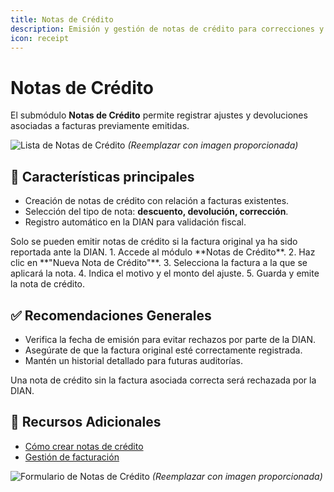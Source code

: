 ```yaml
---
title: Notas de Crédito
description: Emisión y gestión de notas de crédito para correcciones y devoluciones.
icon: receipt
---
```


# Notas de Crédito

El submódulo **Notas de Crédito** permite registrar ajustes y devoluciones asociadas a facturas previamente emitidas.

![Lista de Notas de Crédito](#) *(Reemplazar con imagen proporcionada)*

## 🚀 Características principales

- Creación de notas de crédito con relación a facturas existentes.
- Selección del tipo de nota: **descuento, devolución, corrección**.
- Registro automático en la DIAN para validación fiscal.

<Info>
Solo se pueden emitir notas de crédito si la factura original ya ha sido reportada ante la DIAN.
</Info>

<Steps>
  <Step title="Emitir una Nota de Crédito">
    1. Accede al módulo **Notas de Crédito**.
    2. Haz clic en **"Nueva Nota de Crédito"**.
    3. Selecciona la factura a la que se aplicará la nota.
    4. Indica el motivo y el monto del ajuste.
    5. Guarda y emite la nota de crédito.
  </Step>
</Steps>

## ✅ Recomendaciones Generales

- Verifica la fecha de emisión para evitar rechazos por parte de la DIAN.
- Asegúrate de que la factura original esté correctamente registrada.
- Mantén un historial detallado para futuras auditorías.

<Warning>
Una nota de crédito sin la factura asociada correcta será rechazada por la DIAN.
</Warning>

## 📎 Recursos Adicionales

- [Cómo crear notas de crédito](https://ayuda.gestoru.com/facturacion/notas-credito)
- [Gestión de facturación](https://ayuda.gestoru.com/facturacion)

![Formulario de Notas de Crédito](#) *(Reemplazar con imagen proporcionada)*
